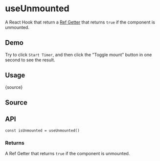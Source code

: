# useUnmounted


<HooksType category="Lifecycle" />

A React Hook that return a [Ref Getter](/docs/features/ref-getter) that returns `true` if the component is unmounted.

## Demo

Try to click `Start Timer`, and then click the "Toggle mount" button in one second to see the result.


<App />

## Usage


<RawCode>{source}</RawCode>

## Source


<Source />

## API

```tsx
const isUnmounted = useUnmounted()
```

### Returns


<Tip type="ref-getter" name="isUnmounted" />

A Ref Getter that returns `true` if the component is unmounted.
